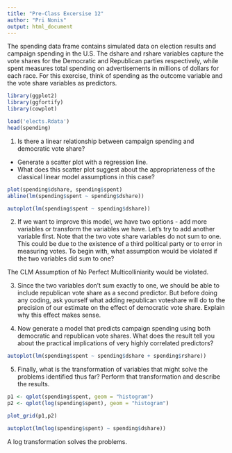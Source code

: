 ```yaml
---
title: "Pre-Class Excersise 12"
author: "Pri Nonis"
output: html_document
---
```


The spending data frame contains simulated data on election results and campaign spending in the U.S. The dshare and rshare variables capture the vote shares for the Democratic and Republican parties respectively, while spent measures total spending on advertisements in millions of dollars for each race. For this exercise, think of spending as the outcome variable and the vote share variables as predictors.

```r
library(ggplot2)
library(ggfortify)
library(cowplot)
```

```r
load('elects.Rdata')
head(spending)
```

1. Is there a linear relationship between campaign spending and democratic vote share?
* Generate a scatter plot with a regression line.
* What does this scatter plot suggest about the appropriateness of the classical linear model assumptions in this case?

```r
plot(spending$dshare, spending$spent)
abline(lm(spending$spent ~ spending$dshare))
```

```r
autoplot(lm(spending$spent ~ spending$dshare))
```

2. If we want to improve this model, we have two options - add more variables or transform the variables
we have. Let’s try to add another variable first. Note that the two vote share variables do not sum to
one. This could be due to the existence of a third political party or to error in measuring votes. To
begin with, what assumption would be violated if the two variables did sum to one?

The CLM Assumption of No Perfect Multicolliniarity would be violated.

3. Since the two variables don’t sum exactly to one, we should be able to include republican vote share as
a second predictor. But before doing any coding, ask yourself what adding republican voteshare will do
to the precision of our estimate on the effect of democratic vote share. Explain why this effect makes
sense.


4. Now generate a model that predicts campaign spending using both democratic and republican vote
shares. What does the result tell you about the practical implications of very highly correlated
predictors?


```r
autoplot(lm(spending$spent ~ spending$dshare + spending$rshare))
```


5. Finally, what is the transformation of variables that might solve the problems identified thus far?
Perform that transformation and describe the results.

```r
p1 <- qplot(spending$spent, geom = "histogram")
p2 <- qplot(log(spending$spent), geom = "histogram")

plot_grid(p1,p2)
```

```r
autoplot(lm(log(spending$spent) ~ spending$dshare))
```

A log transformation solves the problems.


